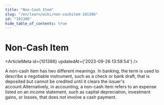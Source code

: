 ```yaml
---
title: "Non-Cash Item"
slug: "/en/learn/wiki/non-cashitem-101386"
id: "101386"
hide_table_of_contents: true
---
```



# Non-Cash Item

<ArticleMeta id={101386} updatedAt={'2023-09-26 13:58:54'} />
<div className='border-solid border-b border-t-0 my-4 border-[var(--ifm-color-gray-300)]' />

A non-cash item has two different meanings. In banking, the term is used to describe a negotiable instrument, such as a check or bank draft, that is deposited but cannot be credited until it clears the issuer's account.Alternatively, in accounting, a non-cash item refers to an expense listed on an income statement, such as capital depreciation, investment gains, or losses, that does not involve a cash payment.
